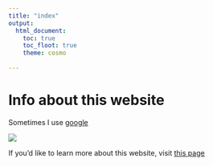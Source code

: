 ```yaml
---
title: "index"
output: 
  html_document:
    toc: true
    toc_floot: true
    theme: cosmo
  
---
```


# Info about this website

Sometimes I use [google](https://www.google.com/)

![](https://i.etsystatic.com/29488153/r/il/e0f22b/3860244894/il_1588xN.3860244894_p9az.jpg)

If you'd like to learn more about this website, visit [this page](about.html)


